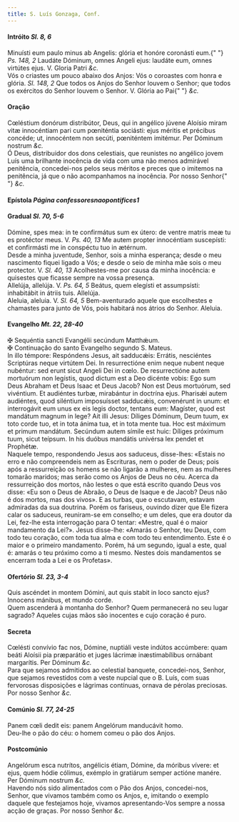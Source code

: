 ```yaml
---
title: S. Luís Gonzaga, Conf.
---
```


<h4 class="text-center">
  Intróito <em>Sl. 8, 6</em>
</h4>
<div class="container-fluid">
  <div class="row">
    <div class="col-6 dropcaps text-justify">
      Minuísti eum paulo minus ab Angelis: glória et honóre coronásti eum.{" "}
      <em>Ps. 148, 2</em> Laudáte Dóminum, omnes Angeli ejus: laudáte eum, omnes
      virtútes ejus. V. Gloria Patri <em>&c.</em>
    </div>
    <div class="col-6 dropcaps text-justify">
      Vós o criastes um pouco abaixo dos Anjos: Vós o coroastes com honra e
      glória. <em>Sl. 148, 2</em> Que todos os Anjos do Senhor louvem o Senhor;
      que todos os exércitos do Senhor louvem o Senhor. V. Glória ao Pai{" "}
      <em>&c.</em>
    </div>
  </div>
</div>

<h4 class="text-center">Oração</h4>
<div class="container-fluid">
  <div class="row">
    <div class="col-6 dropcaps text-justify">
      Cœléstium donórum distribútor, Deus, qui in angélico júvene Aloísio miram
      vitæ innocéntiam pari cum pœniténtia sociásti: ejus méritis et précibus
      concéde; ut, innocéntem non secúti, pœniténtem imitémur. Per Dóminum
      nostrum <em>&c.</em>
    </div>
    <div class="col-6 dropcaps text-justify">
      Ó Deus, distribuidor dos dons celestiais, que reunistes no angélico jovem
      Luís uma brilhante inocência de vida com uma não menos admirável
      penitência, concedei-nos pelos seus méritos e preces que o imitemos na
      penitência, já que o não acompanhamos na inocência. Por nosso Senhor{" "}
      <em>&c.</em>
    </div>
  </div>
</div>

<h4 class="text-center">
  Epístola <em>Página confessoresnaopontifices1</em>
</h4>

<h4 class="text-center">
  Gradual <em>Sl. 70, 5-6</em>
</h4>
<div class="container-fluid">
  <div class="row">
    <div class="col-6 dropcaps text-justify">
      Dómine, spes mea: in te confirmátus sum ex útero: de ventre matris meæ tu
      es protéctor meus. V. <em>Ps. 40, 13</em> Me autem propter innocéntiam
      suscepísti: et confirmásti me in conspéctu tuo in ætérnum.
    </div>
    <div class="col-6 dropcaps text-justify">
      Desde a minha juventude, Senhor, sois a minha esperança; desde o meu
      nascimento fiquei ligado a Vós; e desde o seio de minha mãe sois o meu
      protector. V. <em>Sl. 40, 13</em> Acolhestes-me por causa da minha
      inocência: e quisestes que ficasse sempre na vossa presença.
    </div>
    <div class="col-6 text-justify">
      Allelúja, allelúja. V. <em>Ps. 64, 5</em> Beátus, quem elegísti et
      assumpsísti: inhabitábit in átriis tuis. Allelúja.
    </div>
    <div class="col-6 text-justify">
      Aleluia, aleluia. V. <em>Sl. 64, 5</em> Bem-aventurado aquele que
      escolhestes e chamastes para junto de Vós, pois habitará nos átrios do
      Senhor. Aleluia.
    </div>
  </div>
</div>

<h4 class="text-center">
  Evangelho <em>Mt. 22, 28-40</em>
</h4>
<div class="container-fluid">
  <div class="row">
    <div class="col-6 text-justify">
      <span class="text-danger">&#10016;</span> Sequéntia sancti Evangélii
      secúndum Matthǽum.
    </div>
    <div class="col-6 text-justify">
      <span class="text-danger">&#10016;</span> Continuação do santo Evangelho
      segundo S. Mateus.
    </div>
    <div class="col-6 dropcaps text-justify">
      In illo témpore: Respóndens Jesus, ait sadducǽis: Errátis, nesciéntes
      Scriptúras neque virtútem Dei. In resurrectióne enim neque nubent neque
      nubéntur: sed erunt sicut Angeli Dei in cœlo. De resurrectióne autem
      mortuórum non legístis, quod dictum est a Deo dicénte vobis: Ego sum Deus
      Abraham et Deus Isaac et Deus Jacob? Non est Deus mortuórum, sed
      vivéntium. Et audiéntes turbæ, mirabántur in doctrína ejus. Pharisǽi autem
      audiéntes, quod siléntium imposuísset sadducǽis, convenérunt in unum: et
      interrogávit eum unus ex eis legis doctor, tentans eum: Magíster, quod est
      mandátum magnum in lege? Ait illi Jesus: Díliges Dóminum, Deum tuum, ex
      toto corde tuo, et in tota ánima tua, et in tota mente tua. Hoc est
      máximum et primum mandátum. Secúndum autem símile est huic: Díliges
      próximum tuum, sicut teípsum. In his duóbus mandátis univérsa lex pendet
      et Prophétæ.
    </div>
    <div class="col-6 dropcaps text-justify">
      Naquele tempo, respondendo Jesus aos saduceus, disse-lhes: «Estais no erro
      e não compreendeis nem as Escrituras, nem o poder de Deus; pois após a
      ressurreição os homens se não ligarão a mulheres, nem as mulheres tomarão
      maridos; mas serão como os Anjos de Deus no céu. Acerca da ressurreição
      dos mortos, não lestes o que está escrito quando Deus vos disse: «Eu son o
      Deus de Abraão, o Deus de Isaque e de Jacob? Deus não é dos mortos, mas
      dos vivos». E as turbas, que o escutavam, estavam admiradas da sua
      doutrina. Porém os fariseus, ouvindo dizer que Ele fizera calar os
      saduceus, reuniram-se em conselho; e um deles, que era doutor da Lei,
      fez-lhe esta interrogação para O tentar: «Mestre, qual é o maior
      mandamento da Lei?». Jesus disse-lhe: «Amarás o Senhor, teu Deus, com todo
      teu coração, com toda tua alma e com todo teu entendimento. Este é o maior
      e o primeiro mandamento. Porém, há um segundo, igual a este, qual é:
      amarás o teu próximo como a ti mesmo. Nestes dois mandamentos se encerram
      toda a Lei e os Profetas».
    </div>
  </div>
</div>

<h4 class="text-center">
  Ofertório <em>Sl. 23, 3-4</em>
</h4>
<div class="container-fluid">
  <div class="row">
    <div class="col-6 dropcaps text-justify">
      Quis ascéndet in montem Dómini, aut quis stabit in loco sancto ejus?
      Innocens mánibus, et mundo corde.
    </div>
    <div class="col-6 dropcaps text-justify">
      Quem ascenderá à montanha do Senhor? Quem permanecerá no seu lugar
      sagrado? Aqueles cujas mãos são inocentes e cujo coração é puro.
    </div>
  </div>
</div>

<h4 class="text-center">Secreta</h4>
<div class="container-fluid">
  <div class="row">
    <div class="col-6 dropcaps text-justify">
      Cœlésti convívio fac nos, Dómine, nuptiáli veste indútos accúmbere: quam
      beáti Aloísii pia præparátio et juges lácrimæ inæstimabílibus ornábant
      margarítis. Per Dóminum <em>&c.</em>
    </div>
    <div class="col-6 dropcaps text-justify">
      Para que sejamos admitidos ao celestial banquete, concedei-nos, Senhor,
      que sejamos revestidos com a veste nupcial que o B. Luís, com suas
      fervorosas disposições e lágrimas contínuas, ornava de pérolas preciosas.
      Por nosso Senhor <em>&c.</em>
    </div>
  </div>
</div>

<h4 class="text-center">
  Comúnio <em>Sl. 77, 24-25</em>
</h4>
<div class="container-fluid">
  <div class="row">
    <div class="col-6 dropcaps text-justify">
      Panem cœli dedit eis: panem Angelórum manducávit homo.
    </div>
    <div class="col-6 dropcaps text-justify">
      Deu-lhe o pão do céu: o homem comeu o pão dos Anjos.
    </div>
  </div>
</div>

<h4 class="text-center">Postcomúnio</h4>
<div class="container-fluid">
  <div class="row">
    <div class="col-6 dropcaps text-justify">
      Angelórum esca nutrítos, angélicis étiam, Dómine, da móribus vívere: et
      ejus, quem hódie cólimus, exémplo in gratiárum semper actióne manére. Per
      Dóminum nostrum <em>&c.</em>
    </div>
    <div class="col-6 dropcaps text-justify">
      Havendo nós sido alimentados com o Pão dos Anjos, concedei-nos, Senhor,
      que vivamos também como os Anjos, e, imitando o exemplo daquele que
      festejamos hoje, vivamos apresentando-Vos sempre a nossa acção de graças.
      Por nosso Senhor <em>&c.</em>
    </div>
  </div>
</div>

